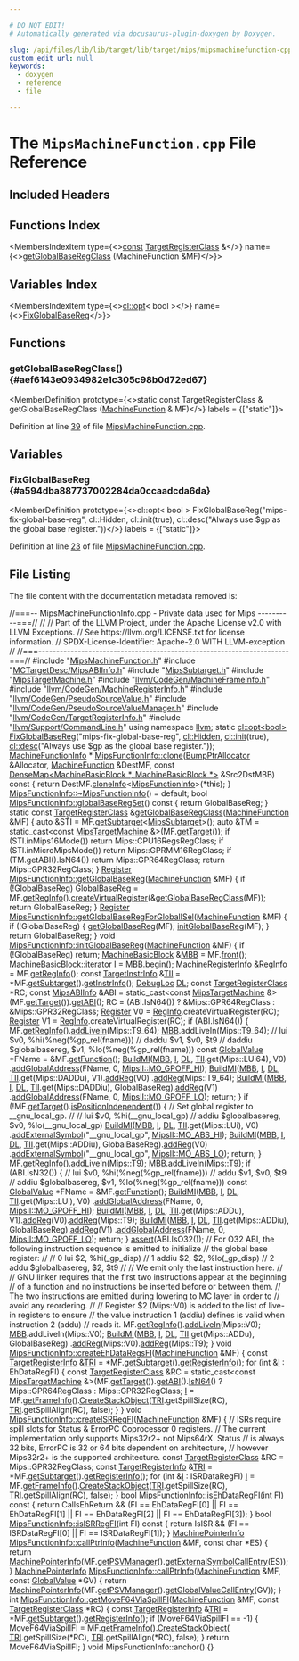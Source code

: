```yaml
---

# DO NOT EDIT!
# Automatically generated via docusaurus-plugin-doxygen by Doxygen.

slug: /api/files/lib/lib/target/lib/target/mips/mipsmachinefunction-cpp
custom_edit_url: null
keywords:
  - doxygen
  - reference
  - file

---
```





# The `MipsMachineFunction.cpp` File Reference

<DoxygenPage pluginConfig={pluginConfig}>



## Included Headers

<IncludesList>
<IncludesListItem
  filePath="MipsMachineFunction.h"
  permalink="/docs/api/files/lib/lib/target/lib/target/mips/mipsmachinefunction-h"
  isLocal="true" />
<IncludesListItem
  filePath="MCTargetDesc/MipsABIInfo.h"
  permalink="/docs/api/files/lib/lib/target/lib/target/mips/lib/target/mips/mctargetdesc/mipsabiinfo-h"
  isLocal="true" />
<IncludesListItem
  filePath="MipsSubtarget.h"
  permalink="/docs/api/files/lib/lib/target/lib/target/mips/mipssubtarget-h"
  isLocal="true" />
<IncludesListItem
  filePath="MipsTargetMachine.h"
  permalink="/docs/api/files/lib/lib/target/lib/target/mips/mipstargetmachine-h"
  isLocal="true" />
<IncludesListItem
  filePath="llvm/CodeGen/MachineFrameInfo.h"
  permalink="/docs/api/files/include/include/llvm/include/llvm/codegen/machineframeinfo-h"
  isLocal="true" />
<IncludesListItem
  filePath="llvm/CodeGen/MachineRegisterInfo.h"
  permalink="/docs/api/files/include/include/llvm/include/llvm/codegen/machineregisterinfo-h"
  isLocal="true" />
<IncludesListItem
  filePath="llvm/CodeGen/PseudoSourceValue.h"
  permalink="/docs/api/files/include/include/llvm/include/llvm/codegen/pseudosourcevalue-h"
  isLocal="true" />
<IncludesListItem
  filePath="llvm/CodeGen/PseudoSourceValueManager.h"
  permalink="/docs/api/files/include/include/llvm/include/llvm/codegen/pseudosourcevaluemanager-h"
  isLocal="true" />
<IncludesListItem
  filePath="llvm/CodeGen/TargetRegisterInfo.h"
  permalink="/docs/api/files/include/include/llvm/include/llvm/codegen/targetregisterinfo-h"
  isLocal="true" />
<IncludesListItem
  filePath="llvm/Support/CommandLine.h"
  permalink="/docs/api/files/include/include/llvm/include/llvm/support/commandline-h"
  isLocal="true" />
</IncludesList>

## Functions Index

<MembersIndex>

<MembersIndexItem
  type={<><a href="/docs/api/files/lib/lib/target/lib/target/aarch64/aarch64promoteconstant-cpp/#a90f8350fecae261c25be85d38b451bff">const</a> <a href="/docs/api/classes/llvm/targetregisterclass">TargetRegisterClass</a> &amp;</>}
  name={<><a href="#aef6143e0934982e1c305c98b0d72ed67">getGlobalBaseRegClass</a> (MachineFunction &amp;MF)</>}>
</MembersIndexItem>

</MembersIndex>

## Variables Index

<MembersIndex>

<MembersIndexItem
  type={<><a href="/docs/api/classes/llvm/cl/opt">cl::opt</a>&lt; bool &gt;</>}
  name={<><a href="#a594dba887737002284da0ccaadcda6da">FixGlobalBaseReg</a></>}>
</MembersIndexItem>

</MembersIndex>


<SectionDefinition>

## Functions

### getGlobalBaseRegClass() {#aef6143e0934982e1c305c98b0d72ed67}

<MemberDefinition
  prototype={<>static const TargetRegisterClass &amp; getGlobalBaseRegClass (<a href="/docs/api/classes/llvm/machinefunction">MachineFunction</a> &amp; MF)</>}
  labels = {["static"]}>

Definition at line <a href="#l00039">39</a> of file <a href="/docs/api/files/lib/lib/target/lib/target/mips/mipsmachinefunction-cpp">MipsMachineFunction.cpp</a>.
</MemberDefinition>

</SectionDefinition>

<SectionDefinition>

## Variables

### FixGlobalBaseReg {#a594dba887737002284da0ccaadcda6da}

<MemberDefinition
  prototype={<>cl::opt&lt; bool &gt; FixGlobalBaseReg(&quot;mips-fix-global-base-reg&quot;, cl::Hidden, cl::init(true), cl::desc(&quot;Always use $gp as the global base register.&quot;))</>}
  labels = {["static"]}>

Definition at line <a href="#l00023">23</a> of file <a href="/docs/api/files/lib/lib/target/lib/target/mips/mipsmachinefunction-cpp">MipsMachineFunction.cpp</a>.
</MemberDefinition>

</SectionDefinition>

## File Listing

The file content with the documentation metadata removed is:

<ProgramListing>

<Link id="l00001" /><CodeLine lineNumber="1"><span class="doxyHighlightComment">//===-- MipsMachineFunctionInfo.cpp - Private data used for Mips ----------===//</span></CodeLine>
<Link id="l00002" /><CodeLine lineNumber="2"><span class="doxyHighlightComment">//</span></CodeLine>
<Link id="l00003" /><CodeLine lineNumber="3"><span class="doxyHighlightComment">// Part of the LLVM Project, under the Apache License v2.0 with LLVM Exceptions.</span></CodeLine>
<Link id="l00004" /><CodeLine lineNumber="4"><span class="doxyHighlightComment">// See https://llvm.org/LICENSE.txt for license information.</span></CodeLine>
<Link id="l00005" /><CodeLine lineNumber="5"><span class="doxyHighlightComment">// SPDX-License-Identifier: Apache-2.0 WITH LLVM-exception</span></CodeLine>
<Link id="l00006" /><CodeLine lineNumber="6"><span class="doxyHighlightComment">//</span></CodeLine>
<Link id="l00007" /><CodeLine lineNumber="7"><span class="doxyHighlightComment">//===----------------------------------------------------------------------===//</span></CodeLine>
<Link id="l00008" /><CodeLine lineNumber="8"></CodeLine>
<Link id="l00009" /><CodeLine lineNumber="9"><span class="doxyHighlightPreprocessor">#include &quot;<a href="/docs/api/files/lib/lib/target/lib/target/mips/mipsmachinefunction-h">MipsMachineFunction.h</a>&quot;</span></CodeLine>
<Link id="l00010" /><CodeLine lineNumber="10"><span class="doxyHighlightPreprocessor">#include &quot;<a href="/docs/api/files/lib/lib/target/lib/target/mips/lib/target/mips/mctargetdesc/mipsabiinfo-h">MCTargetDesc/MipsABIInfo.h</a>&quot;</span></CodeLine>
<Link id="l00011" /><CodeLine lineNumber="11"><span class="doxyHighlightPreprocessor">#include &quot;<a href="/docs/api/files/lib/lib/target/lib/target/mips/mipssubtarget-h">MipsSubtarget.h</a>&quot;</span></CodeLine>
<Link id="l00012" /><CodeLine lineNumber="12"><span class="doxyHighlightPreprocessor">#include &quot;<a href="/docs/api/files/lib/lib/target/lib/target/mips/mipstargetmachine-h">MipsTargetMachine.h</a>&quot;</span></CodeLine>
<Link id="l00013" /><CodeLine lineNumber="13"><span class="doxyHighlightPreprocessor">#include &quot;<a href="/docs/api/files/include/include/llvm/include/llvm/codegen/machineframeinfo-h">llvm/CodeGen/MachineFrameInfo.h</a>&quot;</span></CodeLine>
<Link id="l00014" /><CodeLine lineNumber="14"><span class="doxyHighlightPreprocessor">#include &quot;<a href="/docs/api/files/include/include/llvm/include/llvm/codegen/machineregisterinfo-h">llvm/CodeGen/MachineRegisterInfo.h</a>&quot;</span></CodeLine>
<Link id="l00015" /><CodeLine lineNumber="15"><span class="doxyHighlightPreprocessor">#include &quot;<a href="/docs/api/files/include/include/llvm/include/llvm/codegen/pseudosourcevalue-h">llvm/CodeGen/PseudoSourceValue.h</a>&quot;</span></CodeLine>
<Link id="l00016" /><CodeLine lineNumber="16"><span class="doxyHighlightPreprocessor">#include &quot;<a href="/docs/api/files/include/include/llvm/include/llvm/codegen/pseudosourcevaluemanager-h">llvm/CodeGen/PseudoSourceValueManager.h</a>&quot;</span></CodeLine>
<Link id="l00017" /><CodeLine lineNumber="17"><span class="doxyHighlightPreprocessor">#include &quot;<a href="/docs/api/files/include/include/llvm/include/llvm/codegen/targetregisterinfo-h">llvm/CodeGen/TargetRegisterInfo.h</a>&quot;</span></CodeLine>
<Link id="l00018" /><CodeLine lineNumber="18"><span class="doxyHighlightPreprocessor">#include &quot;<a href="/docs/api/files/include/include/llvm/include/llvm/support/commandline-h">llvm/Support/CommandLine.h</a>&quot;</span></CodeLine>
<Link id="l00019" /><CodeLine lineNumber="19"></CodeLine>
<Link id="l00020" /><CodeLine lineNumber="20"><span class="doxyHighlightKeyword">using namespace </span><span class="doxyHighlight"><a href="/docs/api/namespaces/llvm">llvm</a>;</span></CodeLine>
<Link id="l00021" /><CodeLine lineNumber="21"></CodeLine>
<Link id="l00022" /><CodeLine lineNumber="22"><span class="doxyHighlightKeyword">static</span><span class="doxyHighlight"> <a href="/docs/api/classes/llvm/cl/opt">cl::opt&lt;bool&gt;</a></span></CodeLine>
<Link id="l00023" /><CodeLine lineNumber="23" lineLink="#a594dba887737002284da0ccaadcda6da"><span class="doxyHighlight"><a href="#a594dba887737002284da0ccaadcda6da">FixGlobalBaseReg</a>(</span><span class="doxyHighlightStringLiteral">&quot;mips-fix-global-base-reg&quot;</span><span class="doxyHighlight">, <a href="/docs/api/namespaces/llvm/cl/#a68075925a54790e71ca790e1d4f21a40a263ac008d8d31f13ce460395fc4cf7e6">cl::Hidden</a>, <a href="/docs/api/namespaces/llvm/cl/#ac12e6a8f3a1b511f0dee2ed6de0ae806">cl::init</a>(</span><span class="doxyHighlightKeyword">true</span><span class="doxyHighlight">),</span></CodeLine>
<Link id="l00024" /><CodeLine lineNumber="24"><span class="doxyHighlight">                 <a href="/docs/api/structs/llvm/cl/desc">cl::desc</a>(</span><span class="doxyHighlightStringLiteral">&quot;Always use $gp as the global base register.&quot;</span><span class="doxyHighlight">));</span></CodeLine>
<Link id="l00025" /><CodeLine lineNumber="25"></CodeLine>
<Link id="l00026" /><CodeLine lineNumber="26"><span class="doxyHighlight"><a href="/docs/api/structs/llvm/machinefunctioninfo">MachineFunctionInfo</a> &#42;</span></CodeLine>
<Link id="l00027" /><CodeLine lineNumber="27" lineLink="/docs/api/classes/llvm/mipsfunctioninfo/#a6395c0292dfafcde10ccf73f3598596a"><span class="doxyHighlight"><a href="/docs/api/classes/llvm/mipsfunctioninfo/#a6395c0292dfafcde10ccf73f3598596a">MipsFunctionInfo::clone</a>(<a href="/docs/api/namespaces/llvm/#a8e612822d4ba7bb36c9c79582a567108">BumpPtrAllocator</a> &amp;Allocator, <a href="/docs/api/classes/llvm/machinefunction">MachineFunction</a> &amp;DestMF,</span></CodeLine>
<Link id="l00028" /><CodeLine lineNumber="28"><span class="doxyHighlight">                        </span><span class="doxyHighlightKeyword">const</span><span class="doxyHighlight"> <a href="/docs/api/classes/llvm/densemap">DenseMap&lt;MachineBasicBlock &#42;, MachineBasicBlock &#42;&gt;</a></span></CodeLine>
<Link id="l00029" /><CodeLine lineNumber="29"><span class="doxyHighlight">                            &amp;Src2DstMBB)</span><span class="doxyHighlightKeyword"> const </span><span class="doxyHighlight">&#123;</span></CodeLine>
<Link id="l00030" /><CodeLine lineNumber="30"><span class="doxyHighlight">  </span><span class="doxyHighlightKeywordFlow">return</span><span class="doxyHighlight"> DestMF.<a href="/docs/api/classes/llvm/machinefunction/#ac31b21febeefe69aaddea3541dae45e1">cloneInfo</a>&lt;<a href="/docs/api/classes/llvm/mipsfunctioninfo/#aa2def4545565358b08a6de50563f72a3">MipsFunctionInfo</a>&gt;(&#42;this);</span></CodeLine>
<Link id="l00031" /><CodeLine lineNumber="31"><span class="doxyHighlight">&#125;</span></CodeLine>
<Link id="l00032" /><CodeLine lineNumber="32"></CodeLine>
<Link id="l00033" /><CodeLine lineNumber="33"><span class="doxyHighlight"><a href="/docs/api/classes/llvm/mipsfunctioninfo/#ad6afb52b62955198d4afbf464e4b07b5">MipsFunctionInfo::~MipsFunctionInfo</a>() = </span><span class="doxyHighlightKeywordFlow">default</span><span class="doxyHighlight">;</span></CodeLine>
<Link id="l00034" /><CodeLine lineNumber="34"></CodeLine>
<Link id="l00035" /><CodeLine lineNumber="35" lineLink="/docs/api/classes/llvm/mipsfunctioninfo/#aa545181deae11accd7a2277fb53e3824"><span class="doxyHighlightKeywordType">bool</span><span class="doxyHighlight"> <a href="/docs/api/classes/llvm/mipsfunctioninfo/#aa545181deae11accd7a2277fb53e3824">MipsFunctionInfo::globalBaseRegSet</a>()</span><span class="doxyHighlightKeyword"> const </span><span class="doxyHighlight">&#123;</span></CodeLine>
<Link id="l00036" /><CodeLine lineNumber="36"><span class="doxyHighlight">  </span><span class="doxyHighlightKeywordFlow">return</span><span class="doxyHighlight"> GlobalBaseReg;</span></CodeLine>
<Link id="l00037" /><CodeLine lineNumber="37"><span class="doxyHighlight">&#125;</span></CodeLine>
<Link id="l00038" /><CodeLine lineNumber="38"></CodeLine>
<Link id="l00039" /><CodeLine lineNumber="39" lineLink="#aef6143e0934982e1c305c98b0d72ed67"><span class="doxyHighlightKeyword">static</span><span class="doxyHighlight"> </span><span class="doxyHighlightKeyword">const</span><span class="doxyHighlight"> <a href="/docs/api/classes/llvm/targetregisterclass">TargetRegisterClass</a> &amp;<a href="#aef6143e0934982e1c305c98b0d72ed67">getGlobalBaseRegClass</a>(<a href="/docs/api/classes/llvm/machinefunction">MachineFunction</a> &amp;MF) &#123;</span></CodeLine>
<Link id="l00040" /><CodeLine lineNumber="40"><span class="doxyHighlight">  </span><span class="doxyHighlightKeyword">auto</span><span class="doxyHighlight"> &amp;STI = MF.<a href="/docs/api/classes/llvm/machinefunction/#a3825368aca2bc1550d173660df4da6a6">getSubtarget</a>&lt;<a href="/docs/api/classes/llvm/mipssubtarget">MipsSubtarget</a>&gt;();</span></CodeLine>
<Link id="l00041" /><CodeLine lineNumber="41"><span class="doxyHighlight">  </span><span class="doxyHighlightKeyword">auto</span><span class="doxyHighlight"> &amp;TM = </span><span class="doxyHighlightKeyword">static&#95;cast&lt;</span><span class="doxyHighlightKeyword">const </span><span class="doxyHighlight"><a href="/docs/api/classes/llvm/mipstargetmachine">MipsTargetMachine</a> &amp;</span><span class="doxyHighlightKeyword">&gt;</span><span class="doxyHighlight">(MF.<a href="/docs/api/classes/llvm/machinefunction/#af777ff93c9e07a6ff5ffe3226deb3e76">getTarget</a>());</span></CodeLine>
<Link id="l00042" /><CodeLine lineNumber="42"></CodeLine>
<Link id="l00043" /><CodeLine lineNumber="43"><span class="doxyHighlight">  </span><span class="doxyHighlightKeywordFlow">if</span><span class="doxyHighlight"> (STI.inMips16Mode())</span></CodeLine>
<Link id="l00044" /><CodeLine lineNumber="44"><span class="doxyHighlight">    </span><span class="doxyHighlightKeywordFlow">return</span><span class="doxyHighlight"> Mips::CPU16RegsRegClass;</span></CodeLine>
<Link id="l00045" /><CodeLine lineNumber="45"></CodeLine>
<Link id="l00046" /><CodeLine lineNumber="46"><span class="doxyHighlight">  </span><span class="doxyHighlightKeywordFlow">if</span><span class="doxyHighlight"> (STI.inMicroMipsMode())</span></CodeLine>
<Link id="l00047" /><CodeLine lineNumber="47"><span class="doxyHighlight">    </span><span class="doxyHighlightKeywordFlow">return</span><span class="doxyHighlight"> Mips::GPRMM16RegClass;</span></CodeLine>
<Link id="l00048" /><CodeLine lineNumber="48"></CodeLine>
<Link id="l00049" /><CodeLine lineNumber="49"><span class="doxyHighlight">  </span><span class="doxyHighlightKeywordFlow">if</span><span class="doxyHighlight"> (TM.getABI().IsN64())</span></CodeLine>
<Link id="l00050" /><CodeLine lineNumber="50"><span class="doxyHighlight">    </span><span class="doxyHighlightKeywordFlow">return</span><span class="doxyHighlight"> Mips::GPR64RegClass;</span></CodeLine>
<Link id="l00051" /><CodeLine lineNumber="51"></CodeLine>
<Link id="l00052" /><CodeLine lineNumber="52"><span class="doxyHighlight">  </span><span class="doxyHighlightKeywordFlow">return</span><span class="doxyHighlight"> Mips::GPR32RegClass;</span></CodeLine>
<Link id="l00053" /><CodeLine lineNumber="53"><span class="doxyHighlight">&#125;</span></CodeLine>
<Link id="l00054" /><CodeLine lineNumber="54"></CodeLine>
<Link id="l00055" /><CodeLine lineNumber="55" lineLink="/docs/api/classes/llvm/mipsfunctioninfo/#a4f8c7b0497e80fd8c5028d2b564c0c3f"><span class="doxyHighlight"><a href="/docs/api/classes/llvm/register">Register</a> <a href="/docs/api/classes/llvm/mipsfunctioninfo/#a4f8c7b0497e80fd8c5028d2b564c0c3f">MipsFunctionInfo::getGlobalBaseReg</a>(<a href="/docs/api/classes/llvm/machinefunction">MachineFunction</a> &amp;MF) &#123;</span></CodeLine>
<Link id="l00056" /><CodeLine lineNumber="56"><span class="doxyHighlight">  </span><span class="doxyHighlightKeywordFlow">if</span><span class="doxyHighlight"> (!GlobalBaseReg)</span></CodeLine>
<Link id="l00057" /><CodeLine lineNumber="57"><span class="doxyHighlight">    GlobalBaseReg =</span></CodeLine>
<Link id="l00058" /><CodeLine lineNumber="58"><span class="doxyHighlight">        MF.<a href="/docs/api/classes/llvm/machinefunction/#a810234b6b3d223b7c74a4253fcc5ea5e">getRegInfo</a>().<a href="/docs/api/classes/llvm/machineregisterinfo/#a5c77792a06583e0fe7a0379ad94a2809">createVirtualRegister</a>(&amp;<a href="#aef6143e0934982e1c305c98b0d72ed67">getGlobalBaseRegClass</a>(MF));</span></CodeLine>
<Link id="l00059" /><CodeLine lineNumber="59"><span class="doxyHighlight">  </span><span class="doxyHighlightKeywordFlow">return</span><span class="doxyHighlight"> GlobalBaseReg;</span></CodeLine>
<Link id="l00060" /><CodeLine lineNumber="60"><span class="doxyHighlight">&#125;</span></CodeLine>
<Link id="l00061" /><CodeLine lineNumber="61"></CodeLine>
<Link id="l00062" /><CodeLine lineNumber="62" lineLink="/docs/api/classes/llvm/mipsfunctioninfo/#a1a16f44550f08c06bf7d1be68a7bf5b4"><span class="doxyHighlight"><a href="/docs/api/classes/llvm/register">Register</a> <a href="/docs/api/classes/llvm/mipsfunctioninfo/#a1a16f44550f08c06bf7d1be68a7bf5b4">MipsFunctionInfo::getGlobalBaseRegForGlobalISel</a>(<a href="/docs/api/classes/llvm/machinefunction">MachineFunction</a> &amp;MF) &#123;</span></CodeLine>
<Link id="l00063" /><CodeLine lineNumber="63"><span class="doxyHighlight">  </span><span class="doxyHighlightKeywordFlow">if</span><span class="doxyHighlight"> (!GlobalBaseReg) &#123;</span></CodeLine>
<Link id="l00064" /><CodeLine lineNumber="64"><span class="doxyHighlight">    <a href="/docs/api/classes/llvm/mipsfunctioninfo/#a4f8c7b0497e80fd8c5028d2b564c0c3f">getGlobalBaseReg</a>(MF);</span></CodeLine>
<Link id="l00065" /><CodeLine lineNumber="65"><span class="doxyHighlight">    <a href="/docs/api/classes/llvm/mipsfunctioninfo/#ace182ca668404b3d23cae8329d941ba4">initGlobalBaseReg</a>(MF);</span></CodeLine>
<Link id="l00066" /><CodeLine lineNumber="66"><span class="doxyHighlight">  &#125;</span></CodeLine>
<Link id="l00067" /><CodeLine lineNumber="67"><span class="doxyHighlight">  </span><span class="doxyHighlightKeywordFlow">return</span><span class="doxyHighlight"> GlobalBaseReg;</span></CodeLine>
<Link id="l00068" /><CodeLine lineNumber="68"><span class="doxyHighlight">&#125;</span></CodeLine>
<Link id="l00069" /><CodeLine lineNumber="69"></CodeLine>
<Link id="l00070" /><CodeLine lineNumber="70" lineLink="/docs/api/classes/llvm/mipsfunctioninfo/#ace182ca668404b3d23cae8329d941ba4"><span class="doxyHighlightKeywordType">void</span><span class="doxyHighlight"> <a href="/docs/api/classes/llvm/mipsfunctioninfo/#ace182ca668404b3d23cae8329d941ba4">MipsFunctionInfo::initGlobalBaseReg</a>(<a href="/docs/api/classes/llvm/machinefunction">MachineFunction</a> &amp;MF) &#123;</span></CodeLine>
<Link id="l00071" /><CodeLine lineNumber="71"><span class="doxyHighlight">  </span><span class="doxyHighlightKeywordFlow">if</span><span class="doxyHighlight"> (!GlobalBaseReg)</span></CodeLine>
<Link id="l00072" /><CodeLine lineNumber="72"><span class="doxyHighlight">    </span><span class="doxyHighlightKeywordFlow">return</span><span class="doxyHighlight">;</span></CodeLine>
<Link id="l00073" /><CodeLine lineNumber="73"></CodeLine>
<Link id="l00074" /><CodeLine lineNumber="74"><span class="doxyHighlight">  <a href="/docs/api/classes/llvm/machinebasicblock">MachineBasicBlock</a> &amp;<a href="/docs/api/files/lib/lib/target/lib/target/arm/armslshardening-cpp/#a5958512eae2979bd2eb383977996a600">MBB</a> = MF.<a href="/docs/api/classes/llvm/machinefunction/#ac8ca28de0f4dcee651340e7ef0c45233">front</a>();</span></CodeLine>
<Link id="l00075" /><CodeLine lineNumber="75"><span class="doxyHighlight">  <a href="/docs/api/classes/llvm/machinebasicblock/#ae34c996b58df9b9ce6695a0c8b70c533">MachineBasicBlock::iterator</a> <a href="/docs/api/files/lib/lib/support/md5-cpp/#ac0eafdc9ee161b71e7af98af736952fd">I</a> = <a href="/docs/api/files/lib/lib/target/lib/target/arm/armslshardening-cpp/#a5958512eae2979bd2eb383977996a600">MBB</a>.begin();</span></CodeLine>
<Link id="l00076" /><CodeLine lineNumber="76"><span class="doxyHighlight">  <a href="/docs/api/classes/llvm/machineregisterinfo">MachineRegisterInfo</a> &amp;<a href="/docs/api/structs/reginfo">RegInfo</a> = MF.<a href="/docs/api/classes/llvm/machinefunction/#a810234b6b3d223b7c74a4253fcc5ea5e">getRegInfo</a>();</span></CodeLine>
<Link id="l00077" /><CodeLine lineNumber="77"><span class="doxyHighlight">  </span><span class="doxyHighlightKeyword">const</span><span class="doxyHighlight"> <a href="/docs/api/classes/llvm/targetinstrinfo">TargetInstrInfo</a> &amp;<a href="/docs/api/files/lib/lib/target/lib/target/hexagon/hexagoncopytocombine-cpp/#a1d40004718218dbdf06b496766299101">TII</a> = &#42;MF.<a href="/docs/api/classes/llvm/machinefunction/#a3825368aca2bc1550d173660df4da6a6">getSubtarget</a>().<a href="/docs/api/classes/llvm/targetsubtargetinfo/#acd858ed72f11db9444617740c3622608">getInstrInfo</a>();</span></CodeLine>
<Link id="l00078" /><CodeLine lineNumber="78"><span class="doxyHighlight">  <a href="/docs/api/classes/llvm/debugloc">DebugLoc</a> <a href="/docs/api/files/lib/lib/target/lib/target/arm/armslshardening-cpp/#ad467c4ab9119043f9b7750ab986be61a">DL</a>;</span></CodeLine>
<Link id="l00079" /><CodeLine lineNumber="79"><span class="doxyHighlight">  </span><span class="doxyHighlightKeyword">const</span><span class="doxyHighlight"> <a href="/docs/api/classes/llvm/targetregisterclass">TargetRegisterClass</a> &#42;RC;</span></CodeLine>
<Link id="l00080" /><CodeLine lineNumber="80"><span class="doxyHighlight">  </span><span class="doxyHighlightKeyword">const</span><span class="doxyHighlight"> <a href="/docs/api/classes/llvm/mipsabiinfo">MipsABIInfo</a> &amp;ABI =</span></CodeLine>
<Link id="l00081" /><CodeLine lineNumber="81"><span class="doxyHighlight">      </span><span class="doxyHighlightKeyword">static&#95;cast&lt;</span><span class="doxyHighlightKeyword">const </span><span class="doxyHighlight"><a href="/docs/api/classes/llvm/mipstargetmachine">MipsTargetMachine</a> &amp;</span><span class="doxyHighlightKeyword">&gt;</span><span class="doxyHighlight">(MF.<a href="/docs/api/classes/llvm/machinefunction/#af777ff93c9e07a6ff5ffe3226deb3e76">getTarget</a>()).<a href="/docs/api/classes/llvm/mipstargetmachine/#a71ad8717912f85182244592d76267994">getABI</a>();</span></CodeLine>
<Link id="l00082" /><CodeLine lineNumber="82"><span class="doxyHighlight">  RC = (ABI.IsN64()) ? &amp;Mips::GPR64RegClass : &amp;Mips::GPR32RegClass;</span></CodeLine>
<Link id="l00083" /><CodeLine lineNumber="83"></CodeLine>
<Link id="l00084" /><CodeLine lineNumber="84"><span class="doxyHighlight">  <a href="/docs/api/classes/llvm/register">Register</a> V0 = <a href="/docs/api/structs/reginfo">RegInfo</a>.createVirtualRegister(RC);</span></CodeLine>
<Link id="l00085" /><CodeLine lineNumber="85"><span class="doxyHighlight">  <a href="/docs/api/classes/llvm/register">Register</a> V1 = <a href="/docs/api/structs/reginfo">RegInfo</a>.createVirtualRegister(RC);</span></CodeLine>
<Link id="l00086" /><CodeLine lineNumber="86"></CodeLine>
<Link id="l00087" /><CodeLine lineNumber="87"><span class="doxyHighlight">  </span><span class="doxyHighlightKeywordFlow">if</span><span class="doxyHighlight"> (ABI.IsN64()) &#123;</span></CodeLine>
<Link id="l00088" /><CodeLine lineNumber="88"><span class="doxyHighlight">    MF.<a href="/docs/api/classes/llvm/machinefunction/#a810234b6b3d223b7c74a4253fcc5ea5e">getRegInfo</a>().<a href="/docs/api/classes/llvm/machineregisterinfo/#ac889107f09b05137fd5964343a935a6c">addLiveIn</a>(Mips::T9&#95;64);</span></CodeLine>
<Link id="l00089" /><CodeLine lineNumber="89"><span class="doxyHighlight">    <a href="/docs/api/files/lib/lib/target/lib/target/arm/armslshardening-cpp/#a5958512eae2979bd2eb383977996a600">MBB</a>.addLiveIn(Mips::T9&#95;64);</span></CodeLine>
<Link id="l00090" /><CodeLine lineNumber="90"></CodeLine>
<Link id="l00091" /><CodeLine lineNumber="91"><span class="doxyHighlight">    </span><span class="doxyHighlightComment">// lui $v0, %hi(%neg(%gp&#95;rel(fname)))</span></CodeLine>
<Link id="l00092" /><CodeLine lineNumber="92"><span class="doxyHighlight">    </span><span class="doxyHighlightComment">// daddu $v1, $v0, $t9</span></CodeLine>
<Link id="l00093" /><CodeLine lineNumber="93"><span class="doxyHighlight">    </span><span class="doxyHighlightComment">// daddiu $globalbasereg, $v1, %lo(%neg(%gp&#95;rel(fname)))</span></CodeLine>
<Link id="l00094" /><CodeLine lineNumber="94"><span class="doxyHighlight">    </span><span class="doxyHighlightKeyword">const</span><span class="doxyHighlight"> <a href="/docs/api/classes/llvm/globalvalue">GlobalValue</a> &#42;FName = &amp;MF.<a href="/docs/api/classes/llvm/machinefunction/#a977ddce262de45c645be23d951066351">getFunction</a>();</span></CodeLine>
<Link id="l00095" /><CodeLine lineNumber="95"><span class="doxyHighlight">    <a href="/docs/api/namespaces/llvm/#a17e04afcf0c5efeb0eb6a9a45287b5e4">BuildMI</a>(<a href="/docs/api/files/lib/lib/target/lib/target/arm/armslshardening-cpp/#a5958512eae2979bd2eb383977996a600">MBB</a>, <a href="/docs/api/files/lib/lib/support/md5-cpp/#ac0eafdc9ee161b71e7af98af736952fd">I</a>, <a href="/docs/api/files/lib/lib/target/lib/target/arm/armslshardening-cpp/#ad467c4ab9119043f9b7750ab986be61a">DL</a>, <a href="/docs/api/files/lib/lib/target/lib/target/hexagon/hexagoncopytocombine-cpp/#a1d40004718218dbdf06b496766299101">TII</a>.get(Mips::LUi64), V0)</span></CodeLine>
<Link id="l00096" /><CodeLine lineNumber="96"><span class="doxyHighlight">        .<a href="/docs/api/classes/llvm/machineinstrbuilder/#a9117be19af857a7bdcee7bdf0279024c">addGlobalAddress</a>(FName, 0, <a href="/docs/api/namespaces/llvm/mipsii/#ab0cf5f5ed4db649fc89a1b41f8b5771faaa8df1a598df32869fd86fbf2ddeb7db">MipsII::MO&#95;GPOFF&#95;HI</a>);</span></CodeLine>
<Link id="l00097" /><CodeLine lineNumber="97"><span class="doxyHighlight">    <a href="/docs/api/namespaces/llvm/#a17e04afcf0c5efeb0eb6a9a45287b5e4">BuildMI</a>(<a href="/docs/api/files/lib/lib/target/lib/target/arm/armslshardening-cpp/#a5958512eae2979bd2eb383977996a600">MBB</a>, <a href="/docs/api/files/lib/lib/support/md5-cpp/#ac0eafdc9ee161b71e7af98af736952fd">I</a>, <a href="/docs/api/files/lib/lib/target/lib/target/arm/armslshardening-cpp/#ad467c4ab9119043f9b7750ab986be61a">DL</a>, <a href="/docs/api/files/lib/lib/target/lib/target/hexagon/hexagoncopytocombine-cpp/#a1d40004718218dbdf06b496766299101">TII</a>.get(Mips::DADDu), V1).<a href="/docs/api/classes/llvm/machineinstrbuilder/#a927857fc69e4b4f0cde307f86f180df5">addReg</a>(V0)</span></CodeLine>
<Link id="l00098" /><CodeLine lineNumber="98"><span class="doxyHighlight">        .<a href="/docs/api/classes/llvm/machineinstrbuilder/#a927857fc69e4b4f0cde307f86f180df5">addReg</a>(Mips::T9&#95;64);</span></CodeLine>
<Link id="l00099" /><CodeLine lineNumber="99"><span class="doxyHighlight">    <a href="/docs/api/namespaces/llvm/#a17e04afcf0c5efeb0eb6a9a45287b5e4">BuildMI</a>(<a href="/docs/api/files/lib/lib/target/lib/target/arm/armslshardening-cpp/#a5958512eae2979bd2eb383977996a600">MBB</a>, <a href="/docs/api/files/lib/lib/support/md5-cpp/#ac0eafdc9ee161b71e7af98af736952fd">I</a>, <a href="/docs/api/files/lib/lib/target/lib/target/arm/armslshardening-cpp/#ad467c4ab9119043f9b7750ab986be61a">DL</a>, <a href="/docs/api/files/lib/lib/target/lib/target/hexagon/hexagoncopytocombine-cpp/#a1d40004718218dbdf06b496766299101">TII</a>.get(Mips::DADDiu), GlobalBaseReg).<a href="/docs/api/classes/llvm/machineinstrbuilder/#a927857fc69e4b4f0cde307f86f180df5">addReg</a>(V1)</span></CodeLine>
<Link id="l00100" /><CodeLine lineNumber="100"><span class="doxyHighlight">        .<a href="/docs/api/classes/llvm/machineinstrbuilder/#a9117be19af857a7bdcee7bdf0279024c">addGlobalAddress</a>(FName, 0, <a href="/docs/api/namespaces/llvm/mipsii/#ab0cf5f5ed4db649fc89a1b41f8b5771fa9c46e428d47c726405f2a7461d360709">MipsII::MO&#95;GPOFF&#95;LO</a>);</span></CodeLine>
<Link id="l00101" /><CodeLine lineNumber="101"><span class="doxyHighlight">    </span><span class="doxyHighlightKeywordFlow">return</span><span class="doxyHighlight">;</span></CodeLine>
<Link id="l00102" /><CodeLine lineNumber="102"><span class="doxyHighlight">  &#125;</span></CodeLine>
<Link id="l00103" /><CodeLine lineNumber="103"></CodeLine>
<Link id="l00104" /><CodeLine lineNumber="104"><span class="doxyHighlight">  </span><span class="doxyHighlightKeywordFlow">if</span><span class="doxyHighlight"> (!MF.<a href="/docs/api/classes/llvm/machinefunction/#af777ff93c9e07a6ff5ffe3226deb3e76">getTarget</a>().<a href="/docs/api/classes/llvm/targetmachine/#a0e5ffac7fd84af772a216629f8bd6da9">isPositionIndependent</a>()) &#123;</span></CodeLine>
<Link id="l00105" /><CodeLine lineNumber="105"><span class="doxyHighlight">    </span><span class="doxyHighlightComment">// Set global register to &#95;&#95;gnu&#95;local&#95;gp.</span></CodeLine>
<Link id="l00106" /><CodeLine lineNumber="106"><span class="doxyHighlight">    </span><span class="doxyHighlightComment">//</span></CodeLine>
<Link id="l00107" /><CodeLine lineNumber="107"><span class="doxyHighlight">    </span><span class="doxyHighlightComment">// lui   $v0, %hi(&#95;&#95;gnu&#95;local&#95;gp)</span></CodeLine>
<Link id="l00108" /><CodeLine lineNumber="108"><span class="doxyHighlight">    </span><span class="doxyHighlightComment">// addiu $globalbasereg, $v0, %lo(&#95;&#95;gnu&#95;local&#95;gp)</span></CodeLine>
<Link id="l00109" /><CodeLine lineNumber="109"><span class="doxyHighlight">    <a href="/docs/api/namespaces/llvm/#a17e04afcf0c5efeb0eb6a9a45287b5e4">BuildMI</a>(<a href="/docs/api/files/lib/lib/target/lib/target/arm/armslshardening-cpp/#a5958512eae2979bd2eb383977996a600">MBB</a>, <a href="/docs/api/files/lib/lib/support/md5-cpp/#ac0eafdc9ee161b71e7af98af736952fd">I</a>, <a href="/docs/api/files/lib/lib/target/lib/target/arm/armslshardening-cpp/#ad467c4ab9119043f9b7750ab986be61a">DL</a>, <a href="/docs/api/files/lib/lib/target/lib/target/hexagon/hexagoncopytocombine-cpp/#a1d40004718218dbdf06b496766299101">TII</a>.get(Mips::LUi), V0)</span></CodeLine>
<Link id="l00110" /><CodeLine lineNumber="110"><span class="doxyHighlight">        .<a href="/docs/api/classes/llvm/machineinstrbuilder/#a30a1feca92679c24a46b0b824a6de269">addExternalSymbol</a>(</span><span class="doxyHighlightStringLiteral">&quot;&#95;&#95;gnu&#95;local&#95;gp&quot;</span><span class="doxyHighlight">, <a href="/docs/api/namespaces/llvm/mipsii/#ab0cf5f5ed4db649fc89a1b41f8b5771fa5fbdfe4fb09a0dac0b32cce2d9d68624">MipsII::MO&#95;ABS&#95;HI</a>);</span></CodeLine>
<Link id="l00111" /><CodeLine lineNumber="111"><span class="doxyHighlight">    <a href="/docs/api/namespaces/llvm/#a17e04afcf0c5efeb0eb6a9a45287b5e4">BuildMI</a>(<a href="/docs/api/files/lib/lib/target/lib/target/arm/armslshardening-cpp/#a5958512eae2979bd2eb383977996a600">MBB</a>, <a href="/docs/api/files/lib/lib/support/md5-cpp/#ac0eafdc9ee161b71e7af98af736952fd">I</a>, <a href="/docs/api/files/lib/lib/target/lib/target/arm/armslshardening-cpp/#ad467c4ab9119043f9b7750ab986be61a">DL</a>, <a href="/docs/api/files/lib/lib/target/lib/target/hexagon/hexagoncopytocombine-cpp/#a1d40004718218dbdf06b496766299101">TII</a>.get(Mips::ADDiu), GlobalBaseReg).<a href="/docs/api/classes/llvm/machineinstrbuilder/#a927857fc69e4b4f0cde307f86f180df5">addReg</a>(V0)</span></CodeLine>
<Link id="l00112" /><CodeLine lineNumber="112"><span class="doxyHighlight">        .<a href="/docs/api/classes/llvm/machineinstrbuilder/#a30a1feca92679c24a46b0b824a6de269">addExternalSymbol</a>(</span><span class="doxyHighlightStringLiteral">&quot;&#95;&#95;gnu&#95;local&#95;gp&quot;</span><span class="doxyHighlight">, <a href="/docs/api/namespaces/llvm/mipsii/#ab0cf5f5ed4db649fc89a1b41f8b5771fa23c1a6183ec3becd204af9f074a6a10e">MipsII::MO&#95;ABS&#95;LO</a>);</span></CodeLine>
<Link id="l00113" /><CodeLine lineNumber="113"><span class="doxyHighlight">    </span><span class="doxyHighlightKeywordFlow">return</span><span class="doxyHighlight">;</span></CodeLine>
<Link id="l00114" /><CodeLine lineNumber="114"><span class="doxyHighlight">  &#125;</span></CodeLine>
<Link id="l00115" /><CodeLine lineNumber="115"></CodeLine>
<Link id="l00116" /><CodeLine lineNumber="116"><span class="doxyHighlight">  MF.<a href="/docs/api/classes/llvm/machinefunction/#a810234b6b3d223b7c74a4253fcc5ea5e">getRegInfo</a>().<a href="/docs/api/classes/llvm/machineregisterinfo/#ac889107f09b05137fd5964343a935a6c">addLiveIn</a>(Mips::T9);</span></CodeLine>
<Link id="l00117" /><CodeLine lineNumber="117"><span class="doxyHighlight">  <a href="/docs/api/files/lib/lib/target/lib/target/arm/armslshardening-cpp/#a5958512eae2979bd2eb383977996a600">MBB</a>.addLiveIn(Mips::T9);</span></CodeLine>
<Link id="l00118" /><CodeLine lineNumber="118"></CodeLine>
<Link id="l00119" /><CodeLine lineNumber="119"><span class="doxyHighlight">  </span><span class="doxyHighlightKeywordFlow">if</span><span class="doxyHighlight"> (ABI.IsN32()) &#123;</span></CodeLine>
<Link id="l00120" /><CodeLine lineNumber="120"><span class="doxyHighlight">    </span><span class="doxyHighlightComment">// lui $v0, %hi(%neg(%gp&#95;rel(fname)))</span></CodeLine>
<Link id="l00121" /><CodeLine lineNumber="121"><span class="doxyHighlight">    </span><span class="doxyHighlightComment">// addu $v1, $v0, $t9</span></CodeLine>
<Link id="l00122" /><CodeLine lineNumber="122"><span class="doxyHighlight">    </span><span class="doxyHighlightComment">// addiu $globalbasereg, $v1, %lo(%neg(%gp&#95;rel(fname)))</span></CodeLine>
<Link id="l00123" /><CodeLine lineNumber="123"><span class="doxyHighlight">    </span><span class="doxyHighlightKeyword">const</span><span class="doxyHighlight"> <a href="/docs/api/classes/llvm/globalvalue">GlobalValue</a> &#42;FName = &amp;MF.<a href="/docs/api/classes/llvm/machinefunction/#a977ddce262de45c645be23d951066351">getFunction</a>();</span></CodeLine>
<Link id="l00124" /><CodeLine lineNumber="124"><span class="doxyHighlight">    <a href="/docs/api/namespaces/llvm/#a17e04afcf0c5efeb0eb6a9a45287b5e4">BuildMI</a>(<a href="/docs/api/files/lib/lib/target/lib/target/arm/armslshardening-cpp/#a5958512eae2979bd2eb383977996a600">MBB</a>, <a href="/docs/api/files/lib/lib/support/md5-cpp/#ac0eafdc9ee161b71e7af98af736952fd">I</a>, <a href="/docs/api/files/lib/lib/target/lib/target/arm/armslshardening-cpp/#ad467c4ab9119043f9b7750ab986be61a">DL</a>, <a href="/docs/api/files/lib/lib/target/lib/target/hexagon/hexagoncopytocombine-cpp/#a1d40004718218dbdf06b496766299101">TII</a>.get(Mips::LUi), V0)</span></CodeLine>
<Link id="l00125" /><CodeLine lineNumber="125"><span class="doxyHighlight">        .<a href="/docs/api/classes/llvm/machineinstrbuilder/#a9117be19af857a7bdcee7bdf0279024c">addGlobalAddress</a>(FName, 0, <a href="/docs/api/namespaces/llvm/mipsii/#ab0cf5f5ed4db649fc89a1b41f8b5771faaa8df1a598df32869fd86fbf2ddeb7db">MipsII::MO&#95;GPOFF&#95;HI</a>);</span></CodeLine>
<Link id="l00126" /><CodeLine lineNumber="126"><span class="doxyHighlight">    <a href="/docs/api/namespaces/llvm/#a17e04afcf0c5efeb0eb6a9a45287b5e4">BuildMI</a>(<a href="/docs/api/files/lib/lib/target/lib/target/arm/armslshardening-cpp/#a5958512eae2979bd2eb383977996a600">MBB</a>, <a href="/docs/api/files/lib/lib/support/md5-cpp/#ac0eafdc9ee161b71e7af98af736952fd">I</a>, <a href="/docs/api/files/lib/lib/target/lib/target/arm/armslshardening-cpp/#ad467c4ab9119043f9b7750ab986be61a">DL</a>, <a href="/docs/api/files/lib/lib/target/lib/target/hexagon/hexagoncopytocombine-cpp/#a1d40004718218dbdf06b496766299101">TII</a>.get(Mips::ADDu), V1).<a href="/docs/api/classes/llvm/machineinstrbuilder/#a927857fc69e4b4f0cde307f86f180df5">addReg</a>(V0).<a href="/docs/api/classes/llvm/machineinstrbuilder/#a927857fc69e4b4f0cde307f86f180df5">addReg</a>(Mips::T9);</span></CodeLine>
<Link id="l00127" /><CodeLine lineNumber="127"><span class="doxyHighlight">    <a href="/docs/api/namespaces/llvm/#a17e04afcf0c5efeb0eb6a9a45287b5e4">BuildMI</a>(<a href="/docs/api/files/lib/lib/target/lib/target/arm/armslshardening-cpp/#a5958512eae2979bd2eb383977996a600">MBB</a>, <a href="/docs/api/files/lib/lib/support/md5-cpp/#ac0eafdc9ee161b71e7af98af736952fd">I</a>, <a href="/docs/api/files/lib/lib/target/lib/target/arm/armslshardening-cpp/#ad467c4ab9119043f9b7750ab986be61a">DL</a>, <a href="/docs/api/files/lib/lib/target/lib/target/hexagon/hexagoncopytocombine-cpp/#a1d40004718218dbdf06b496766299101">TII</a>.get(Mips::ADDiu), GlobalBaseReg).<a href="/docs/api/classes/llvm/machineinstrbuilder/#a927857fc69e4b4f0cde307f86f180df5">addReg</a>(V1)</span></CodeLine>
<Link id="l00128" /><CodeLine lineNumber="128"><span class="doxyHighlight">        .<a href="/docs/api/classes/llvm/machineinstrbuilder/#a9117be19af857a7bdcee7bdf0279024c">addGlobalAddress</a>(FName, 0, <a href="/docs/api/namespaces/llvm/mipsii/#ab0cf5f5ed4db649fc89a1b41f8b5771fa9c46e428d47c726405f2a7461d360709">MipsII::MO&#95;GPOFF&#95;LO</a>);</span></CodeLine>
<Link id="l00129" /><CodeLine lineNumber="129"><span class="doxyHighlight">    </span><span class="doxyHighlightKeywordFlow">return</span><span class="doxyHighlight">;</span></CodeLine>
<Link id="l00130" /><CodeLine lineNumber="130"><span class="doxyHighlight">  &#125;</span></CodeLine>
<Link id="l00131" /><CodeLine lineNumber="131"></CodeLine>
<Link id="l00132" /><CodeLine lineNumber="132"><span class="doxyHighlight">  <a href="/docs/api/files/lib/lib/target/lib/target/amdgpu/silowercontrolflow-cpp/#a4868c5d81c5ccc98c47aeab6244346a0">assert</a>(ABI.IsO32());</span></CodeLine>
<Link id="l00133" /><CodeLine lineNumber="133"></CodeLine>
<Link id="l00134" /><CodeLine lineNumber="134"><span class="doxyHighlight">  </span><span class="doxyHighlightComment">// For O32 ABI, the following instruction sequence is emitted to initialize</span></CodeLine>
<Link id="l00135" /><CodeLine lineNumber="135"><span class="doxyHighlight">  </span><span class="doxyHighlightComment">// the global base register:</span></CodeLine>
<Link id="l00136" /><CodeLine lineNumber="136"><span class="doxyHighlight">  </span><span class="doxyHighlightComment">//</span></CodeLine>
<Link id="l00137" /><CodeLine lineNumber="137"><span class="doxyHighlight">  </span><span class="doxyHighlightComment">//  0 lui   $2, %hi(&#95;gp&#95;disp)</span></CodeLine>
<Link id="l00138" /><CodeLine lineNumber="138"><span class="doxyHighlight">  </span><span class="doxyHighlightComment">//  1 addiu $2, $2, %lo(&#95;gp&#95;disp)</span></CodeLine>
<Link id="l00139" /><CodeLine lineNumber="139"><span class="doxyHighlight">  </span><span class="doxyHighlightComment">//  2 addu  $globalbasereg, $2, $t9</span></CodeLine>
<Link id="l00140" /><CodeLine lineNumber="140"><span class="doxyHighlight">  </span><span class="doxyHighlightComment">//</span></CodeLine>
<Link id="l00141" /><CodeLine lineNumber="141"><span class="doxyHighlight">  </span><span class="doxyHighlightComment">// We emit only the last instruction here.</span></CodeLine>
<Link id="l00142" /><CodeLine lineNumber="142"><span class="doxyHighlight">  </span><span class="doxyHighlightComment">//</span></CodeLine>
<Link id="l00143" /><CodeLine lineNumber="143"><span class="doxyHighlight">  </span><span class="doxyHighlightComment">// GNU linker requires that the first two instructions appear at the beginning</span></CodeLine>
<Link id="l00144" /><CodeLine lineNumber="144"><span class="doxyHighlight">  </span><span class="doxyHighlightComment">// of a function and no instructions be inserted before or between them.</span></CodeLine>
<Link id="l00145" /><CodeLine lineNumber="145"><span class="doxyHighlight">  </span><span class="doxyHighlightComment">// The two instructions are emitted during lowering to MC layer in order to</span></CodeLine>
<Link id="l00146" /><CodeLine lineNumber="146"><span class="doxyHighlight">  </span><span class="doxyHighlightComment">// avoid any reordering.</span></CodeLine>
<Link id="l00147" /><CodeLine lineNumber="147"><span class="doxyHighlight">  </span><span class="doxyHighlightComment">//</span></CodeLine>
<Link id="l00148" /><CodeLine lineNumber="148"><span class="doxyHighlight">  </span><span class="doxyHighlightComment">// Register $2 (Mips::V0) is added to the list of live-in registers to ensure</span></CodeLine>
<Link id="l00149" /><CodeLine lineNumber="149"><span class="doxyHighlight">  </span><span class="doxyHighlightComment">// the value instruction 1 (addiu) defines is valid when instruction 2 (addu)</span></CodeLine>
<Link id="l00150" /><CodeLine lineNumber="150"><span class="doxyHighlight">  </span><span class="doxyHighlightComment">// reads it.</span></CodeLine>
<Link id="l00151" /><CodeLine lineNumber="151"><span class="doxyHighlight">  MF.<a href="/docs/api/classes/llvm/machinefunction/#a810234b6b3d223b7c74a4253fcc5ea5e">getRegInfo</a>().<a href="/docs/api/classes/llvm/machineregisterinfo/#ac889107f09b05137fd5964343a935a6c">addLiveIn</a>(Mips::V0);</span></CodeLine>
<Link id="l00152" /><CodeLine lineNumber="152"><span class="doxyHighlight">  <a href="/docs/api/files/lib/lib/target/lib/target/arm/armslshardening-cpp/#a5958512eae2979bd2eb383977996a600">MBB</a>.addLiveIn(Mips::V0);</span></CodeLine>
<Link id="l00153" /><CodeLine lineNumber="153"><span class="doxyHighlight">  <a href="/docs/api/namespaces/llvm/#a17e04afcf0c5efeb0eb6a9a45287b5e4">BuildMI</a>(<a href="/docs/api/files/lib/lib/target/lib/target/arm/armslshardening-cpp/#a5958512eae2979bd2eb383977996a600">MBB</a>, <a href="/docs/api/files/lib/lib/support/md5-cpp/#ac0eafdc9ee161b71e7af98af736952fd">I</a>, <a href="/docs/api/files/lib/lib/target/lib/target/arm/armslshardening-cpp/#ad467c4ab9119043f9b7750ab986be61a">DL</a>, <a href="/docs/api/files/lib/lib/target/lib/target/hexagon/hexagoncopytocombine-cpp/#a1d40004718218dbdf06b496766299101">TII</a>.get(Mips::ADDu), GlobalBaseReg)</span></CodeLine>
<Link id="l00154" /><CodeLine lineNumber="154"><span class="doxyHighlight">      .<a href="/docs/api/classes/llvm/machineinstrbuilder/#a927857fc69e4b4f0cde307f86f180df5">addReg</a>(Mips::V0).<a href="/docs/api/classes/llvm/machineinstrbuilder/#a927857fc69e4b4f0cde307f86f180df5">addReg</a>(Mips::T9);</span></CodeLine>
<Link id="l00155" /><CodeLine lineNumber="155"><span class="doxyHighlight">&#125;</span></CodeLine>
<Link id="l00156" /><CodeLine lineNumber="156"></CodeLine>
<Link id="l00157" /><CodeLine lineNumber="157" lineLink="/docs/api/classes/llvm/mipsfunctioninfo/#abc6950c9642cee4a3149ee5e1afbf5fe"><span class="doxyHighlightKeywordType">void</span><span class="doxyHighlight"> <a href="/docs/api/classes/llvm/mipsfunctioninfo/#abc6950c9642cee4a3149ee5e1afbf5fe">MipsFunctionInfo::createEhDataRegsFI</a>(<a href="/docs/api/classes/llvm/machinefunction">MachineFunction</a> &amp;MF) &#123;</span></CodeLine>
<Link id="l00158" /><CodeLine lineNumber="158"><span class="doxyHighlight">  </span><span class="doxyHighlightKeyword">const</span><span class="doxyHighlight"> <a href="/docs/api/classes/llvm/targetregisterinfo">TargetRegisterInfo</a> &amp;<a href="/docs/api/files/lib/lib/codegen/machinesink-cpp/#a0f36ed1bc17fc1aa97fe291c439a0698">TRI</a> = &#42;MF.<a href="/docs/api/classes/llvm/machinefunction/#a3825368aca2bc1550d173660df4da6a6">getSubtarget</a>().<a href="/docs/api/classes/llvm/targetsubtargetinfo/#a43c530c830206ecf5ad3359364634c75">getRegisterInfo</a>();</span></CodeLine>
<Link id="l00159" /><CodeLine lineNumber="159"><span class="doxyHighlight">  </span><span class="doxyHighlightKeywordFlow">for</span><span class="doxyHighlight"> (</span><span class="doxyHighlightKeywordType">int</span><span class="doxyHighlight"> &amp;<a href="/docs/api/files/lib/lib/support/md5-cpp/#ac0eafdc9ee161b71e7af98af736952fd">I</a> : EhDataRegFI) &#123;</span></CodeLine>
<Link id="l00160" /><CodeLine lineNumber="160"><span class="doxyHighlight">    </span><span class="doxyHighlightKeyword">const</span><span class="doxyHighlight"> <a href="/docs/api/classes/llvm/targetregisterclass">TargetRegisterClass</a> &amp;RC =</span></CodeLine>
<Link id="l00161" /><CodeLine lineNumber="161"><span class="doxyHighlight">        </span><span class="doxyHighlightKeyword">static&#95;cast&lt;</span><span class="doxyHighlightKeyword">const </span><span class="doxyHighlight"><a href="/docs/api/classes/llvm/mipstargetmachine">MipsTargetMachine</a> &amp;</span><span class="doxyHighlightKeyword">&gt;</span><span class="doxyHighlight">(MF.<a href="/docs/api/classes/llvm/machinefunction/#af777ff93c9e07a6ff5ffe3226deb3e76">getTarget</a>()).<a href="/docs/api/classes/llvm/mipstargetmachine/#a71ad8717912f85182244592d76267994">getABI</a>().<a href="/docs/api/classes/llvm/mipsabiinfo/#a0630cff2e64996376ddcaa94211c4eac">IsN64</a>()</span></CodeLine>
<Link id="l00162" /><CodeLine lineNumber="162"><span class="doxyHighlight">            ? Mips::GPR64RegClass</span></CodeLine>
<Link id="l00163" /><CodeLine lineNumber="163"><span class="doxyHighlight">            : Mips::GPR32RegClass;</span></CodeLine>
<Link id="l00164" /><CodeLine lineNumber="164"></CodeLine>
<Link id="l00165" /><CodeLine lineNumber="165"><span class="doxyHighlight">    <a href="/docs/api/files/lib/lib/support/md5-cpp/#ac0eafdc9ee161b71e7af98af736952fd">I</a> = MF.<a href="/docs/api/classes/llvm/machinefunction/#a54f334a9c8ca6d105eae383ae87e4524">getFrameInfo</a>().<a href="/docs/api/classes/llvm/machineframeinfo/#a1ae307f415a8989475e3f7ddd6eefc8b">CreateStackObject</a>(<a href="/docs/api/files/lib/lib/codegen/machinesink-cpp/#a0f36ed1bc17fc1aa97fe291c439a0698">TRI</a>.getSpillSize(RC),</span></CodeLine>
<Link id="l00166" /><CodeLine lineNumber="166"><span class="doxyHighlight">                                            <a href="/docs/api/files/lib/lib/codegen/machinesink-cpp/#a0f36ed1bc17fc1aa97fe291c439a0698">TRI</a>.getSpillAlign(RC), </span><span class="doxyHighlightKeyword">false</span><span class="doxyHighlight">);</span></CodeLine>
<Link id="l00167" /><CodeLine lineNumber="167"><span class="doxyHighlight">  &#125;</span></CodeLine>
<Link id="l00168" /><CodeLine lineNumber="168"><span class="doxyHighlight">&#125;</span></CodeLine>
<Link id="l00169" /><CodeLine lineNumber="169"></CodeLine>
<Link id="l00170" /><CodeLine lineNumber="170" lineLink="/docs/api/classes/llvm/mipsfunctioninfo/#ae45b4d95be1f419bfa32ece88b82ed6f"><span class="doxyHighlightKeywordType">void</span><span class="doxyHighlight"> <a href="/docs/api/classes/llvm/mipsfunctioninfo/#ae45b4d95be1f419bfa32ece88b82ed6f">MipsFunctionInfo::createISRRegFI</a>(<a href="/docs/api/classes/llvm/machinefunction">MachineFunction</a> &amp;MF) &#123;</span></CodeLine>
<Link id="l00171" /><CodeLine lineNumber="171"><span class="doxyHighlight">  </span><span class="doxyHighlightComment">// ISRs require spill slots for Status &amp; ErrorPC Coprocessor 0 registers.</span></CodeLine>
<Link id="l00172" /><CodeLine lineNumber="172"><span class="doxyHighlight">  </span><span class="doxyHighlightComment">// The current implementation only supports Mips32r2+ not Mips64rX. Status</span></CodeLine>
<Link id="l00173" /><CodeLine lineNumber="173"><span class="doxyHighlight">  </span><span class="doxyHighlightComment">// is always 32 bits, ErrorPC is 32 or 64 bits dependent on architecture,</span></CodeLine>
<Link id="l00174" /><CodeLine lineNumber="174"><span class="doxyHighlight">  </span><span class="doxyHighlightComment">// however Mips32r2+ is the supported architecture.</span></CodeLine>
<Link id="l00175" /><CodeLine lineNumber="175"><span class="doxyHighlight">  </span><span class="doxyHighlightKeyword">const</span><span class="doxyHighlight"> <a href="/docs/api/classes/llvm/targetregisterclass">TargetRegisterClass</a> &amp;RC = Mips::GPR32RegClass;</span></CodeLine>
<Link id="l00176" /><CodeLine lineNumber="176"><span class="doxyHighlight">  </span><span class="doxyHighlightKeyword">const</span><span class="doxyHighlight"> <a href="/docs/api/classes/llvm/targetregisterinfo">TargetRegisterInfo</a> &amp;<a href="/docs/api/files/lib/lib/codegen/machinesink-cpp/#a0f36ed1bc17fc1aa97fe291c439a0698">TRI</a> = &#42;MF.<a href="/docs/api/classes/llvm/machinefunction/#a3825368aca2bc1550d173660df4da6a6">getSubtarget</a>().<a href="/docs/api/classes/llvm/targetsubtargetinfo/#a43c530c830206ecf5ad3359364634c75">getRegisterInfo</a>();</span></CodeLine>
<Link id="l00177" /><CodeLine lineNumber="177"></CodeLine>
<Link id="l00178" /><CodeLine lineNumber="178"><span class="doxyHighlight">  </span><span class="doxyHighlightKeywordFlow">for</span><span class="doxyHighlight"> (</span><span class="doxyHighlightKeywordType">int</span><span class="doxyHighlight"> &amp;<a href="/docs/api/files/lib/lib/support/md5-cpp/#ac0eafdc9ee161b71e7af98af736952fd">I</a> : ISRDataRegFI)</span></CodeLine>
<Link id="l00179" /><CodeLine lineNumber="179"><span class="doxyHighlight">    <a href="/docs/api/files/lib/lib/support/md5-cpp/#ac0eafdc9ee161b71e7af98af736952fd">I</a> = MF.<a href="/docs/api/classes/llvm/machinefunction/#a54f334a9c8ca6d105eae383ae87e4524">getFrameInfo</a>().<a href="/docs/api/classes/llvm/machineframeinfo/#a1ae307f415a8989475e3f7ddd6eefc8b">CreateStackObject</a>(<a href="/docs/api/files/lib/lib/codegen/machinesink-cpp/#a0f36ed1bc17fc1aa97fe291c439a0698">TRI</a>.getSpillSize(RC),</span></CodeLine>
<Link id="l00180" /><CodeLine lineNumber="180"><span class="doxyHighlight">                                            <a href="/docs/api/files/lib/lib/codegen/machinesink-cpp/#a0f36ed1bc17fc1aa97fe291c439a0698">TRI</a>.getSpillAlign(RC), </span><span class="doxyHighlightKeyword">false</span><span class="doxyHighlight">);</span></CodeLine>
<Link id="l00181" /><CodeLine lineNumber="181"><span class="doxyHighlight">&#125;</span></CodeLine>
<Link id="l00182" /><CodeLine lineNumber="182"></CodeLine>
<Link id="l00183" /><CodeLine lineNumber="183" lineLink="/docs/api/classes/llvm/mipsfunctioninfo/#ab6e005d2b2bd32eb63cc82d3b827a4b2"><span class="doxyHighlightKeywordType">bool</span><span class="doxyHighlight"> <a href="/docs/api/classes/llvm/mipsfunctioninfo/#ab6e005d2b2bd32eb63cc82d3b827a4b2">MipsFunctionInfo::isEhDataRegFI</a>(</span><span class="doxyHighlightKeywordType">int</span><span class="doxyHighlight"> FI)</span><span class="doxyHighlightKeyword"> const </span><span class="doxyHighlight">&#123;</span></CodeLine>
<Link id="l00184" /><CodeLine lineNumber="184"><span class="doxyHighlight">  </span><span class="doxyHighlightKeywordFlow">return</span><span class="doxyHighlight"> CallsEhReturn &amp;&amp; (FI == EhDataRegFI&#91;0&#93; || FI == EhDataRegFI&#91;1&#93;</span></CodeLine>
<Link id="l00185" /><CodeLine lineNumber="185"><span class="doxyHighlight">                        || FI == EhDataRegFI&#91;2&#93; || FI == EhDataRegFI&#91;3&#93;);</span></CodeLine>
<Link id="l00186" /><CodeLine lineNumber="186"><span class="doxyHighlight">&#125;</span></CodeLine>
<Link id="l00187" /><CodeLine lineNumber="187"></CodeLine>
<Link id="l00188" /><CodeLine lineNumber="188" lineLink="/docs/api/classes/llvm/mipsfunctioninfo/#a32a4019f1faa3bbc729ddbdd43039470"><span class="doxyHighlightKeywordType">bool</span><span class="doxyHighlight"> <a href="/docs/api/classes/llvm/mipsfunctioninfo/#a32a4019f1faa3bbc729ddbdd43039470">MipsFunctionInfo::isISRRegFI</a>(</span><span class="doxyHighlightKeywordType">int</span><span class="doxyHighlight"> FI)</span><span class="doxyHighlightKeyword"> const </span><span class="doxyHighlight">&#123;</span></CodeLine>
<Link id="l00189" /><CodeLine lineNumber="189"><span class="doxyHighlight">  </span><span class="doxyHighlightKeywordFlow">return</span><span class="doxyHighlight"> IsISR &amp;&amp; (FI == ISRDataRegFI&#91;0&#93; || FI == ISRDataRegFI&#91;1&#93;);</span></CodeLine>
<Link id="l00190" /><CodeLine lineNumber="190"><span class="doxyHighlight">&#125;</span></CodeLine>
<Link id="l00191" /><CodeLine lineNumber="191" lineLink="/docs/api/classes/llvm/mipsfunctioninfo/#a41e84c8c57ae0060cabaabcd1493bf9e"><span class="doxyHighlight"><a href="/docs/api/structs/llvm/machinepointerinfo">MachinePointerInfo</a> <a href="/docs/api/classes/llvm/mipsfunctioninfo/#a41e84c8c57ae0060cabaabcd1493bf9e">MipsFunctionInfo::callPtrInfo</a>(<a href="/docs/api/classes/llvm/machinefunction">MachineFunction</a> &amp;MF,</span></CodeLine>
<Link id="l00192" /><CodeLine lineNumber="192"><span class="doxyHighlight">                                                 </span><span class="doxyHighlightKeyword">const</span><span class="doxyHighlight"> </span><span class="doxyHighlightKeywordType">char</span><span class="doxyHighlight"> &#42;ES) &#123;</span></CodeLine>
<Link id="l00193" /><CodeLine lineNumber="193"><span class="doxyHighlight">  </span><span class="doxyHighlightKeywordFlow">return</span><span class="doxyHighlight"> <a href="/docs/api/structs/llvm/machinepointerinfo">MachinePointerInfo</a>(MF.<a href="/docs/api/classes/llvm/machinefunction/#a2c02512ed96f8cf038a8254f5956ad04">getPSVManager</a>().<a href="/docs/api/classes/llvm/pseudosourcevaluemanager/#a247e545df9715101da536adc144200e4">getExternalSymbolCallEntry</a>(ES));</span></CodeLine>
<Link id="l00194" /><CodeLine lineNumber="194"><span class="doxyHighlight">&#125;</span></CodeLine>
<Link id="l00195" /><CodeLine lineNumber="195"></CodeLine>
<Link id="l00196" /><CodeLine lineNumber="196" lineLink="/docs/api/classes/llvm/mipsfunctioninfo/#a44e2bbf88fbae15ddb73760c8123954d"><span class="doxyHighlight"><a href="/docs/api/structs/llvm/machinepointerinfo">MachinePointerInfo</a> <a href="/docs/api/classes/llvm/mipsfunctioninfo/#a41e84c8c57ae0060cabaabcd1493bf9e">MipsFunctionInfo::callPtrInfo</a>(<a href="/docs/api/classes/llvm/machinefunction">MachineFunction</a> &amp;MF,</span></CodeLine>
<Link id="l00197" /><CodeLine lineNumber="197"><span class="doxyHighlight">                                                 </span><span class="doxyHighlightKeyword">const</span><span class="doxyHighlight"> <a href="/docs/api/classes/llvm/globalvalue">GlobalValue</a> &#42;GV) &#123;</span></CodeLine>
<Link id="l00198" /><CodeLine lineNumber="198"><span class="doxyHighlight">  </span><span class="doxyHighlightKeywordFlow">return</span><span class="doxyHighlight"> <a href="/docs/api/structs/llvm/machinepointerinfo">MachinePointerInfo</a>(MF.<a href="/docs/api/classes/llvm/machinefunction/#a2c02512ed96f8cf038a8254f5956ad04">getPSVManager</a>().<a href="/docs/api/classes/llvm/pseudosourcevaluemanager/#a3932a6cadb29b9d5d4634c48cd7c6d11">getGlobalValueCallEntry</a>(GV));</span></CodeLine>
<Link id="l00199" /><CodeLine lineNumber="199"><span class="doxyHighlight">&#125;</span></CodeLine>
<Link id="l00200" /><CodeLine lineNumber="200"></CodeLine>
<Link id="l00201" /><CodeLine lineNumber="201" lineLink="/docs/api/classes/llvm/mipsfunctioninfo/#a4354515685ca31a2583e246f54977aee"><span class="doxyHighlightKeywordType">int</span><span class="doxyHighlight"> <a href="/docs/api/classes/llvm/mipsfunctioninfo/#a4354515685ca31a2583e246f54977aee">MipsFunctionInfo::getMoveF64ViaSpillFI</a>(<a href="/docs/api/classes/llvm/machinefunction">MachineFunction</a> &amp;MF,</span></CodeLine>
<Link id="l00202" /><CodeLine lineNumber="202"><span class="doxyHighlight">                                           </span><span class="doxyHighlightKeyword">const</span><span class="doxyHighlight"> <a href="/docs/api/classes/llvm/targetregisterclass">TargetRegisterClass</a> &#42;RC) &#123;</span></CodeLine>
<Link id="l00203" /><CodeLine lineNumber="203"><span class="doxyHighlight">  </span><span class="doxyHighlightKeyword">const</span><span class="doxyHighlight"> <a href="/docs/api/classes/llvm/targetregisterinfo">TargetRegisterInfo</a> &amp;<a href="/docs/api/files/lib/lib/codegen/machinesink-cpp/#a0f36ed1bc17fc1aa97fe291c439a0698">TRI</a> = &#42;MF.<a href="/docs/api/classes/llvm/machinefunction/#a3825368aca2bc1550d173660df4da6a6">getSubtarget</a>().<a href="/docs/api/classes/llvm/targetsubtargetinfo/#a43c530c830206ecf5ad3359364634c75">getRegisterInfo</a>();</span></CodeLine>
<Link id="l00204" /><CodeLine lineNumber="204"><span class="doxyHighlight">  </span><span class="doxyHighlightKeywordFlow">if</span><span class="doxyHighlight"> (MoveF64ViaSpillFI == -1) &#123;</span></CodeLine>
<Link id="l00205" /><CodeLine lineNumber="205"><span class="doxyHighlight">    MoveF64ViaSpillFI = MF.<a href="/docs/api/classes/llvm/machinefunction/#a54f334a9c8ca6d105eae383ae87e4524">getFrameInfo</a>().<a href="/docs/api/classes/llvm/machineframeinfo/#a1ae307f415a8989475e3f7ddd6eefc8b">CreateStackObject</a>(</span></CodeLine>
<Link id="l00206" /><CodeLine lineNumber="206"><span class="doxyHighlight">        <a href="/docs/api/files/lib/lib/codegen/machinesink-cpp/#a0f36ed1bc17fc1aa97fe291c439a0698">TRI</a>.getSpillSize(&#42;RC), <a href="/docs/api/files/lib/lib/codegen/machinesink-cpp/#a0f36ed1bc17fc1aa97fe291c439a0698">TRI</a>.getSpillAlign(&#42;RC), </span><span class="doxyHighlightKeyword">false</span><span class="doxyHighlight">);</span></CodeLine>
<Link id="l00207" /><CodeLine lineNumber="207"><span class="doxyHighlight">  &#125;</span></CodeLine>
<Link id="l00208" /><CodeLine lineNumber="208"><span class="doxyHighlight">  </span><span class="doxyHighlightKeywordFlow">return</span><span class="doxyHighlight"> MoveF64ViaSpillFI;</span></CodeLine>
<Link id="l00209" /><CodeLine lineNumber="209"><span class="doxyHighlight">&#125;</span></CodeLine>
<Link id="l00210" /><CodeLine lineNumber="210"></CodeLine>
<Link id="l00211" /><CodeLine lineNumber="211"><span class="doxyHighlightKeywordType">void</span><span class="doxyHighlight"> MipsFunctionInfo::anchor() &#123;&#125;</span></CodeLine>

</ProgramListing>


</DoxygenPage>
